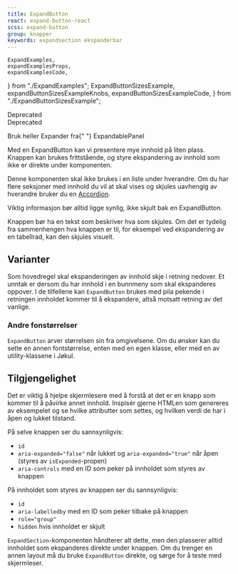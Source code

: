 ```yaml
---
title: ExpandButton
react: expand-button-react
scss: expand-button
group: knapper
keywords: expandsection ekspanderbar
---
```


    ExpandExamples,
    expandExamplesProps,
    expandExamplesCode,
} from "./ExpandExamples";
    ExpandButtonSizesExample,
    expandButtonSizesExampleKnobs,
    expandButtonSizesExampleCode,
} from "./ExpandButtonSizesExample";

<div
    style={{ display: "flex", flexDirection: "row", gap: 8, marginBottom: 16 }}
>
    <WarningTag lang="en">Deprecated</WarningTag>
</div>


<div
    style={{ display: "flex", flexDirection: "row", gap: 8, marginBottom: 16 }}
>
    <WarningTag lang="en">Deprecated</WarningTag>
    <p>
        Bruk heller Expander fra{" "}
        <Link href="/komponenter/expandable">ExpandablePanel</Link>
    </p>
</div>

<Ingress>
    Med en ExpandButton kan vi presentere mye innhold på liten plass. Knappen
    kan brukes frittstående, og styre ekspandering av innhold som ikke er
    direkte under komponenten.
</Ingress>

<ComponentExample
    title="ExpandButton"
    component={ExpandExamples}
    knobs={expandExamplesProps}
    codeExample={expandExamplesCode}
/>

Denne komponenten skal ikke brukes i en liste under hverandre. Om du har flere seksjoner med innhold du vil at skal vises og skjules uavhengig av hverandre bruker du en [Accordion](/komponenter/accordion).

Viktig informasjon bør alltid ligge synlig, ikke skjult bak en ExpandButton.

Knappen bør ha en tekst som beskriver hva som skjules. Om det er tydelig fra sammenhengen hva knappen er til, for eksempel ved ekspandering av en tabellrad, kan den skjules visuelt.

## Varianter

Som hovedregel skal ekspanderingen av innhold skje i retning nedover. Et unntak er dersom du har innhold i en bunnmeny som skal ekspanderes oppover. I de tilfellene kan `ExpandButton` brukes med pila pekende i retningen innholdet kommer til å ekspandere, altså motsatt retning av det vanlige.

<PortalImage
    src="/assets/documentation/expand-button/expand-button-footer-expand-up.png"
    caption="Et eksempel på en footer med innhold som kan ekspanderes. Øverst ser vi lukket tilstand, med pil pekende oppover. Under ser vi åpen tilstand, med pilen pekende nedover."
/>

### Andre fonstørrelser

`ExpandButton` arver størrelsen sin fra omgivelsene. Om du ønsker kan du sette en annen fontstørrelse, enten med en egen klasse, eller med en av utility-klassene i Jøkul.

<ComponentExample
    title="Ulike størrelser"
    component={ExpandButtonSizesExample}
    knobs={expandButtonSizesExampleKnobs}
    codeExample={expandButtonSizesExampleCode}
/>

## Tilgjengelighet

Det er viktig å hjelpe skjermlesere med å forstå at det er en knapp som kommer til å påvirke annet innhold. Inspisér gjerne HTMLen som genereres av eksempelet og se hvilke attributter som settes, og hvilken verdi de har i åpen og lukket tilstand.

På selve knappen ser du sannsynligvis:

-   `id`
-   `aria-expanded="false"` når lukket og `aria-expanded="true"` når åpen (styres av `isExpanded`-propen)
-   `aria-controls` med en ID som peker på innholdet som styres av knappen

På innholdet som styres av knappen ser du sannsynligvis:

-   `id`
-   `aria-labelledby` med en ID som peker tilbake på knappen
-   `role="group"`
-   `hidden` hvis innholdet er skjult

`ExpandSection`-komponenten håndterer alt dette, men den plasserer alltid innholdet som ekspanderes direkte under knappen. Om du trenger en annen layout må du bruke `ExpandButton` direkte, og sørge for å teste med skjermleser.
